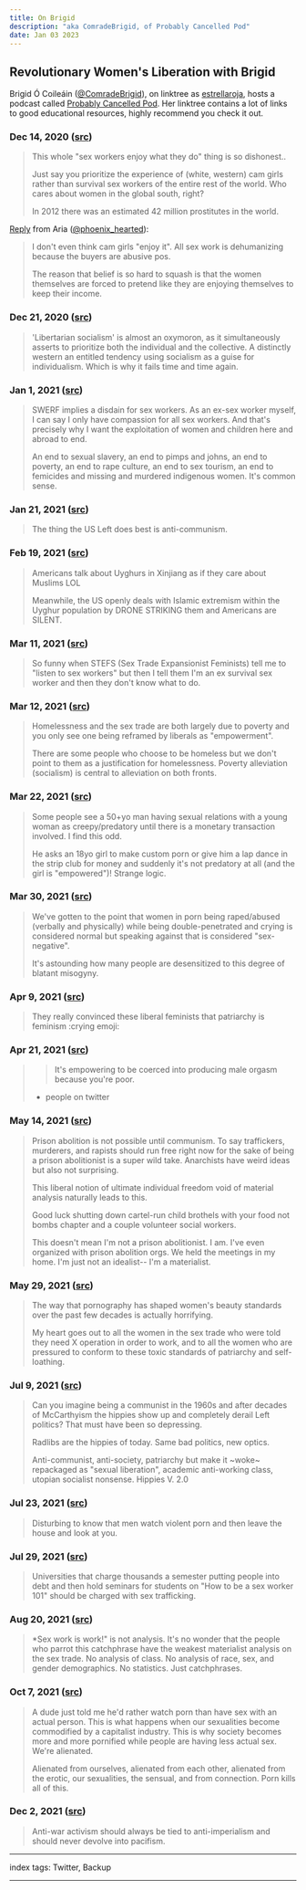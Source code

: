 ```yaml
---
title: On Brigid
description: "aka ComradeBrigid, of Probably Cancelled Pod"
date: Jan 03 2023
---
```


## Revolutionary Women's Liberation with Brigid

Brigid Ó Coileáin ([@ComradeBrigid](https://twitter.com/ComradeBrigid)), on linktree as [estrellaroja](https://linktr.ee/estrellaroja), hosts a podcast called [Probably Cancelled Pod](https://probablycancelledpod.libsyn.com/website). Her linktree contains a lot of links to good educational resources, highly recommend you check it out.

### Dec 14, 2020 ([src](https://twitter.com/ComradeBrigid/status/1338708239224090624))

> This whole "sex workers enjoy what they do" thing is so dishonest..
>
> Just say you prioritize the experience of (white, western) cam girls rather than survival sex workers of the entire rest of the world. Who cares about women in the global south, right?
>
> In 2012 there was an estimated 42 million prostitutes in the world.

[Reply](https://twitter.com/phoenix_hearted/status/1338796129152978946) from Aria ([@phoenix_hearted](https://twitter.com/phoenix_hearted)):

> I don't even think cam girls "enjoy it". All sex work is dehumanizing because the buyers are abusive pos.
>
> The reason that belief is so hard to squash is that the women themselves are forced to pretend like they are enjoying themselves to keep their income.

### Dec 21, 2020 ([src](https://twitter.com/ComradeBrigid/status/1341174027117846528))

> 'Libertarian socialism' is almost an oxymoron, as it simultaneously asserts to prioritize both the individual and the collective. A distinctly western an entitled tendency using socialism as a guise for individualism. Which is why it fails time and time again.

### Jan 1, 2021 ([src](https://twitter.com/ComradeBrigid/status/1345149558985252865))

> SWERF implies a disdain for sex workers. As an ex-sex worker myself, I can say I only have compassion for all sex workers. And that's precisely why I want the exploitation of women and children here and abroad to end.
>
> An end to sexual slavery, an end to pimps and johns, an end to poverty, an end to rape culture, an end to sex tourism, an end to femicides and missing and murdered indigenous women. It's common sense.

### Jan 21, 2021 ([src](https://twitter.com/ComradeBrigid/status/1352296598211092480))

> The thing the US Left does best is anti-communism.

### Feb 19, 2021 ([src](https://twitter.com/ComradeBrigid/status/1362835097322422274))

> Americans talk about Uyghurs in Xinjiang as if they care about Muslims LOL
>
> Meanwhile, the US openly deals with Islamic extremism within the Uyghur population by DRONE STRIKING them and Americans are SILENT.

### Mar 11, 2021 ([src](https://twitter.com/ComradeBrigid/status/1370234501973032960))

> So funny when STEFS (Sex Trade Expansionist Feminists) tell me to "listen to sex workers" but then I tell them I'm an ex survival sex worker and then they don't know what to do.

### Mar 12, 2021 ([src](https://twitter.com/ComradeBrigid/status/1370442545621299202))

> Homelessness and the sex trade are both largely due to poverty and you only see one being reframed by liberals as "empowerment".
>
> There are some people who choose to be homeless but we don't point to them as a justification for homelessness. Poverty alleviation (socialism) is central to alleviation on both fronts.

### Mar 22, 2021 ([src](https://twitter.com/ComradeBrigid/status/1373973431566401536))

> Some people see a 50+yo man having sexual relations with a young woman as creepy/predatory until there is a monetary transaction involved. I find this odd.
>
> He asks an 18yo girl to make custom porn or give him a lap dance in the strip club for money and suddenly it's not predatory at all (and the girl is "empowered")! Strange logic.

### Mar 30, 2021 ([src](https://twitter.com/ComradeBrigid/status/1377091199664852993))

> We've gotten to the point that women in porn being raped/abused (verbally and physically) while being double-penetrated and crying is considered normal but speaking against that is considered "sex-negative".
>
> It's astounding how many people are desensitized to this degree of blatant misogyny.

### Apr 9, 2021 ([src](https://twitter.com/ComradeBrigid/status/1380732082360573955))

> They really convinced these liberal feminists that patriarchy is feminism :crying emoji:

### Apr 21, 2021 ([src](https://twitter.com/ComradeBrigid/status/1384910427935621123))

> > It's empowering to be coerced into producing male orgasm because you're poor.
> - people on twitter

### May 14, 2021 ([src](https://twitter.com/ComradeBrigid/status/1393327256265805825))

> Prison abolition is not possible until communism. To say traffickers, murderers, and rapists should run free right now for the sake of being a prison abolitionist is a super wild take. Anarchists have weird ideas but also not surprising.
>
> This liberal notion of ultimate individual freedom void of material analysis naturally leads to this.
>
> Good luck shutting down cartel-run child brothels with your food not bombs chapter and a couple volunteer social workers.
>
> This doesn't mean I'm not a prison abolitionist. I am. I've even organized with prison abolition orgs. We held the meetings in my home. I'm just not an idealist-- I'm a materialist.

### May 29, 2021 ([src](https://twitter.com/ComradeBrigid/status/1398789301593415681))

> The way that pornography has shaped women's beauty standards over the past few decades is actually horrifying.
>
> My heart goes out to all the women in the sex trade who were told they need X operation in order to work, and to all the women who are pressured to conform to these toxic standards of patriarchy and self-loathing.

### Jul 9, 2021 ([src](https://twitter.com/ComradeBrigid/status/1413544570634346496))

> Can you imagine being a communist in the 1960s and after decades of McCarthyism the hippies show up and completely derail Left politics? That must have been so depressing.
>
> Radlibs are the hippies of today. Same bad politics, new optics.
>
> Anti-communist, anti-society, patriarchy but make it ~woke~ repackaged as "sexual liberation", academic anti-working class, utopian socialist nonsense. Hippies V. 2.0

### Jul 23, 2021 ([src](https://twitter.com/ComradeBrigid/status/1418422377436811265))

> Disturbing to know that men watch violent porn and then leave the house and look at you.

### Jul 29, 2021 ([src](https://twitter.com/ComradeBrigid/status/1420794422233604102))

> Universities that charge thousands a semester putting people into debt and then hold seminars for students on "How to be a sex worker 101" should be charged with sex trafficking.

### Aug 20, 2021 ([src](https://twitter.com/ComradeBrigid/status/1428802473666486278))

> *Sex work is work!" is not analysis. It's no wonder that the people who parrot this catchphrase have the weakest materialist analysis on the sex trade. No analysis of class. No analysis of race, sex, and gender demographics. No statistics. Just catchphrases.

### Oct 7, 2021 ([src](https://twitter.com/ComradeBrigid/status/1446190962422714378))

> A dude just told me he'd rather watch porn than have sex with an actual person. This is what happens when our sexualities become commodified by a capitalist industry. This is why society becomes more and more pornified while people are having less actual sex. We're alienated.
>
> Alienated from ourselves, alienated from each other, alienated from the erotic, our sexualities, the sensual, and from connection. Porn kills all of this.

### Dec 2, 2021 ([src](https://twitter.com/ComradeBrigid/status/1466512169504235520))

> Anti-war activism should always be tied to anti-imperialism and should never devolve into pacifism.

---

index tags: Twitter, Backup

---
